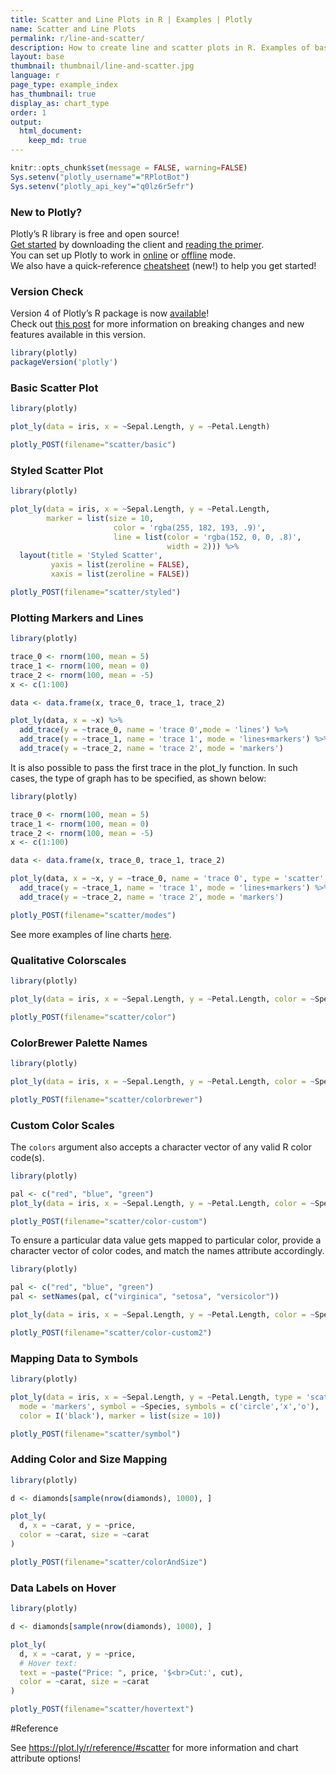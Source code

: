 ```yaml
---
title: Scatter and Line Plots in R | Examples | Plotly
name: Scatter and Line Plots
permalink: r/line-and-scatter/
description: How to create line and scatter plots in R. Examples of basic and advanced scatter plots, time series line plots, colored charts, and density plots.
layout: base
thumbnail: thumbnail/line-and-scatter.jpg
language: r
page_type: example_index
has_thumbnail: true
display_as: chart_type
order: 1
output:
  html_document:
    keep_md: true
---
```


```r
knitr::opts_chunk$set(message = FALSE, warning=FALSE)
Sys.setenv("plotly_username"="RPlotBot")
Sys.setenv("plotly_api_key"="q0lz6r5efr")
```

### New to Plotly?

Plotly's R library is free and open source!<br>
[Get started](https://plot.ly/r/getting-started/) by downloading the client and [reading the primer](https://plot.ly/r/getting-started/).<br>
You can set up Plotly to work in [online](https://plot.ly/r/getting-started/#hosting-graphs-in-your-online-plotly-account) or [offline](https://plot.ly/r/offline/) mode.<br>
We also have a quick-reference [cheatsheet](https://images.plot.ly/plotly-documentation/images/r_cheat_sheet.pdf) (new!) to help you get started!

### Version Check

Version 4 of Plotly's R package is now [available](https://plot.ly/r/getting-started/#installation)!<br>
Check out [this post](http://moderndata.plot.ly/upgrading-to-plotly-4-0-and-above/) for more information on breaking changes and new features available in this version.
```r
library(plotly)
packageVersion('plotly')
```

### Basic Scatter Plot

```r
library(plotly)

plot_ly(data = iris, x = ~Sepal.Length, y = ~Petal.Length)
```

```r
plotly_POST(filename="scatter/basic")
```

### Styled Scatter Plot

```r
library(plotly)

plot_ly(data = iris, x = ~Sepal.Length, y = ~Petal.Length,
        marker = list(size = 10,
                       color = 'rgba(255, 182, 193, .9)',
                       line = list(color = 'rgba(152, 0, 0, .8)',
                                   width = 2))) %>%
  layout(title = 'Styled Scatter',
         yaxis = list(zeroline = FALSE),
         xaxis = list(zeroline = FALSE))
```

```r
plotly_POST(filename="scatter/styled")
```

### Plotting Markers and Lines

```r
library(plotly)

trace_0 <- rnorm(100, mean = 5)
trace_1 <- rnorm(100, mean = 0)
trace_2 <- rnorm(100, mean = -5)
x <- c(1:100)

data <- data.frame(x, trace_0, trace_1, trace_2)

plot_ly(data, x = ~x) %>%
  add_trace(y = ~trace_0, name = 'trace 0',mode = 'lines') %>%
  add_trace(y = ~trace_1, name = 'trace 1', mode = 'lines+markers') %>%
  add_trace(y = ~trace_2, name = 'trace 2', mode = 'markers')
```

It is also possible to pass the first trace in the plot_ly function. In such cases, the type of graph has to be specified, as shown below:

```r
library(plotly)

trace_0 <- rnorm(100, mean = 5)
trace_1 <- rnorm(100, mean = 0)
trace_2 <- rnorm(100, mean = -5)
x <- c(1:100)

data <- data.frame(x, trace_0, trace_1, trace_2)

plot_ly(data, x = ~x, y = ~trace_0, name = 'trace 0', type = 'scatter', mode = 'lines') %>%
  add_trace(y = ~trace_1, name = 'trace 1', mode = 'lines+markers') %>%
  add_trace(y = ~trace_2, name = 'trace 2', mode = 'markers')
```

```r
plotly_POST(filename="scatter/modes")
```

See more examples of line charts [here](https://plot.ly/r/line-charts/).

### Qualitative Colorscales

```r
library(plotly)

plot_ly(data = iris, x = ~Sepal.Length, y = ~Petal.Length, color = ~Species)
```

```r
plotly_POST(filename="scatter/color")
```

### ColorBrewer Palette Names

```r
library(plotly)

plot_ly(data = iris, x = ~Sepal.Length, y = ~Petal.Length, color = ~Species, colors = "Set1")
```

```r
plotly_POST(filename="scatter/colorbrewer")
```

### Custom Color Scales

The `colors` argument also accepts a character vector of any valid R color code(s).

```r
library(plotly)

pal <- c("red", "blue", "green")
plot_ly(data = iris, x = ~Sepal.Length, y = ~Petal.Length, color = ~Species, colors = pal)
```

```r
plotly_POST(filename="scatter/color-custom")
```

To ensure a particular data value gets mapped to particular color, provide a character vector of color codes, and match the names attribute accordingly.

```r
library(plotly)

pal <- c("red", "blue", "green")
pal <- setNames(pal, c("virginica", "setosa", "versicolor"))

plot_ly(data = iris, x = ~Sepal.Length, y = ~Petal.Length, color = ~Species, colors = pal)
```

```r
plotly_POST(filename="scatter/color-custom2")
```

### Mapping Data to Symbols

```r
library(plotly)

plot_ly(data = iris, x = ~Sepal.Length, y = ~Petal.Length, type = 'scatter',
  mode = 'markers', symbol = ~Species, symbols = c('circle','x','o'),
  color = I('black'), marker = list(size = 10))
```

```r
plotly_POST(filename="scatter/symbol")
```

### Adding Color and Size Mapping

```r
library(plotly)

d <- diamonds[sample(nrow(diamonds), 1000), ]

plot_ly(
  d, x = ~carat, y = ~price,
  color = ~carat, size = ~carat
)
```

```r
plotly_POST(filename="scatter/colorAndSize")
```

### Data Labels on Hover

```r
library(plotly)

d <- diamonds[sample(nrow(diamonds), 1000), ]

plot_ly(
  d, x = ~carat, y = ~price,
  # Hover text:
  text = ~paste("Price: ", price, '$<br>Cut:', cut),
  color = ~carat, size = ~carat
)
```

```r
plotly_POST(filename="scatter/hovertext")
```

#Reference

See [https://plot.ly/r/reference/#scatter](https://plot.ly/r/reference/#scatter) for more information and chart attribute options!

